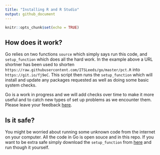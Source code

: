 ```yaml
---
title: "Installing R and R Studio"
output: github_document
---
```


```r
knitr::opts_chunk$set(echo = TRUE)
```

## How does it work?

Go relies on two functions `source` which simply says run this code, and `setup_function` which does all the hard work. In the example above a URL shortner has been used to shorten `https://raw.githubusercontent.com/ITSLeeds/go/master/pct.R` into `https://git.io/fj9eC`. This script then runs the `setup_function` which will install and update any packages requested as well as doing some basic system checks.

Go is a work in progress and we will add checks over time to make it more useful and to catch new types of set up problems as we encounter them. Please leave your feedback [here](https://github.com/ITSLeeds/go/issues).

## Is it safe?

You might be worried about running some unknown code from the internet on your computer. All the code in Go is open souce and in this repo. If you want to be extra safe simply download the `setup_function` from [here](https://github.com/ITSLeeds/go/blob/master/code/setup_function.R) and run though it yourself. 